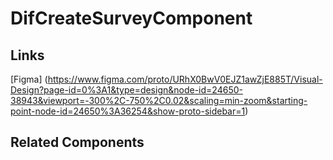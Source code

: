 <!-- dif-create-survey.stories.mdx -->


<Meta title="QTD Components/analysis/dif-surveys/dif-survey-create-wizard/dif-create-survey/README" component={DifCreateSurveyComponent} />

# DifCreateSurveyComponent

<ArgsTable of={DifCreateSurveyComponent} />

## Links

[Figma] (https://www.figma.com/proto/URhX0BwV0EJZ1awZjE885T/Visual-Design?page-id=0%3A1&type=design&node-id=24650-38943&viewport=-300%2C-750%2C0.02&scaling=min-zoom&starting-point-node-id=24650%3A36254&show-proto-sidebar=1)

## Related Components
